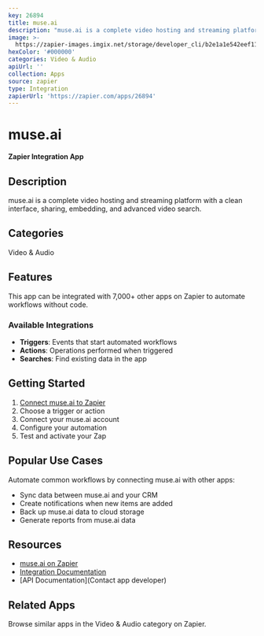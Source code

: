 ```yaml
---
key: 26894
title: muse.ai
description: "muse.ai is a complete video hosting and streaming platform with a clean\r\ninterface, sharing, embedding, and advanced video search."
image: >-
  https://zapier-images.imgix.net/storage/developer_cli/b2e1a1e542eef11e915902afd004b4f0.png?auto=format%2Ccompress&ixlib=python-3.0.0&q=50
hexColor: '#000000'
categories: Video & Audio
apiUrl: ''
collection: Apps
source: zapier
type: Integration
zapierUrl: 'https://zapier.com/apps/26894'
---
```

# muse.ai

**Zapier Integration App**

## Description

muse.ai is a complete video hosting and streaming platform with a clean
interface, sharing, embedding, and advanced video search.

## Categories

Video & Audio

## Features

This app can be integrated with 7,000+ other apps on Zapier to automate workflows without code.

### Available Integrations

- **Triggers**: Events that start automated workflows
- **Actions**: Operations performed when triggered
- **Searches**: Find existing data in the app

## Getting Started

1. [Connect muse.ai to Zapier](https://zapier.com/apps/26894)
2. Choose a trigger or action
3. Connect your muse.ai account
4. Configure your automation
5. Test and activate your Zap

## Popular Use Cases

Automate common workflows by connecting muse.ai with other apps:

- Sync data between muse.ai and your CRM
- Create notifications when new items are added
- Back up muse.ai data to cloud storage
- Generate reports from muse.ai data

## Resources

- [muse.ai on Zapier](https://zapier.com/apps/26894)
- [Integration Documentation](https://zapier.com/apps/26894/integrations)
- [API Documentation](Contact app developer)

## Related Apps

Browse similar apps in the Video & Audio category on Zapier.
